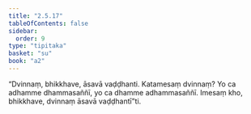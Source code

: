```yaml
---
title: "2.5.17"
tableOfContents: false
sidebar:
  order: 9
type: "tipitaka"
basket: "su"
book: "a2"
---
```



<DynamicBreadcrumb />

<Division number="115" book="a2">

<Paragraph number="198" book="a2">
“Dvinnaṃ, bhikkhave, āsavā vaḍḍhanti. Katamesaṃ dvinnaṃ? Yo ca adhamme dhammasaññī, yo ca dhamme adhammasaññī. Imesaṃ kho, bhikkhave, dvinnaṃ āsavā vaḍḍhantī”ti.
</Paragraph>
</Division>